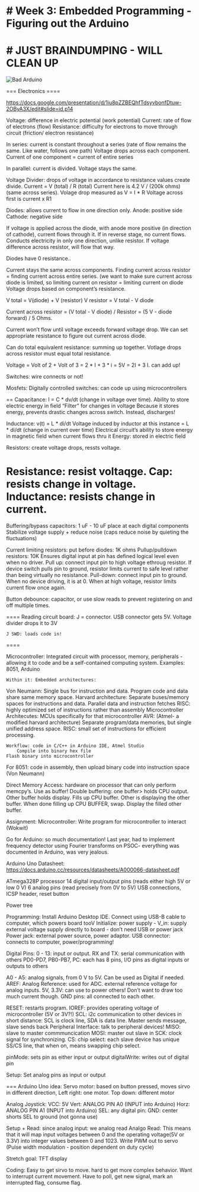 # # Week 3: Embedded Programming - Figuring out the Arduino

# # JUST BRAINDUMPING - WILL CLEAN UP
![Bad Arduino](/classes/863.24/people/RobinLiu/images/badArduino.JPG)


=== Electronics ====

https://docs.google.com/presentation/d/1iu8pZZBEQhfTdsyvbonfDtuw-2OByA3X/edit#slide=id.p14
 
Voltage: difference in electric potential (work potential)
Current: rate of flow of electrons  (flow)
Resistance: difficulty for electrons to move through circuit (friction/ electron resistance)


In series: current is constant throughout a series (rate of flow remains the same. Like water, follows one path)
	Voltage drops across each component. 
Current of one component = current of entire series


In parallel: current is divided. Voltage stays the same.

Voltage Divider: drops of voltage in accordance to resistance values create divide.
Current = V (total) / R (total)
Current here is 4.2 V / (200k ohms) (same across series).
Volage drop measured as V = I * R
Voltage across first is current x R1


Diodes: allows current to flow in one direction only.
	Anode: positive side
	Cathode: negative side

If voltage is applied across the diode, with anode more positive (in direction of cathode), current flows through it. If in reverse stage, no current flows.
Conducts electricity in only one direction, unlike resistor. If voltage difference across resistor, will flow that way.
	
Diodes have 0 resistance..


Current stays the same across components. Finding current across resistor = finding current across entire series. (we want to make sure current across diode is limited, so limiting current on resistor = limiting current on diode
Voltage drops based on component’s resistance.

V total = V(diode) + V (resistor)
V resistor = V total - V diode

Current across resistor = (V total - V diode) / Resistor = (5 V - diode forward) / 5 Ohms.

Current won’t flow until voltage exceeds forward voltage drop.
We can set appropriate resistance to figure out current across diode.




Can do total equivalent resistance: summing up together.
Votlage drops across resistor must equal total resistance.

Voltage = Volt of 2 + Volt of 3 = 2 * I + 3 * i = 5V = 2I + 3 I. can add up!


Switches: wire connects or not!

Mosfets:
	Digitally controlled switches: can code up using microcontrollers

==
Capacitance: I = C * dv/dt (change in voltage over time).
	Ability to store electric energy in field
	“Filter” for changes in voltage
Because it stores energy, prevents drastic changes  across switch. Instead, discharges!

Inductance: v(t) = L * di/dt
Voltage induced by inductor at this instance = L * di/dt (change in current over time)
	Electrical circuit’s ability to store energy in magnetic field when current flows thru it
Energy: stored in electric field


Resistors: create voltage drops, ressts voltage.

Resistance: resist voltaqge. Cap: resists change in voltage. Inductance: resists change in current.
====
Buffering/bypass capacitors: 1 uF - 10 uF place at each digital components
	Stabilize voltage supply + reduce noise (caps reduce noise by quieting the fluctuations)


Current limiting resistors: put before diodes: 1K ohms
Pullup/pulldown resistors: 10K
	Ensures digital input at pin has defined logical level even when no driver.
	Pull up: connect input pin to high voltage ethroug resistor. If device switch pulls pin to ground, resistor limits current to safe level rather than being virtually no resistance.
	Pull-down: connect input pin to ground. When no device driving, it is at 0. When at high voltage, resistor limits current flow once again.


Button debounce: capacitor, or use slow reads to prevent registering on and off multiple times.

====
Reading circuit board:
	J = connector. USB connector gets 5V. Voltage divider drops it to 3V

	J SWD: loads code in!

====

Microcontroller:
	Integrated circuit with processor, memory, peripherals - allowing it to code and be a self-contained computing system.
		Examples: 8051, Arduino


	Within it: Embedded architectures:
Von Neumann:
Single bus for instruction and data. Program code and data share same memory space.
Harvard architecture:
Separate buses/memory spaces for instructions and data. Parallel data and instruction fetches
RISC: highly optimized set of instructions rather than assembly
Microcontroller Architecutes: MCUs specifically for that microcontroller
AVR: (Atmel- a modified harvard architecture)
Separate program/data memories, but single unified address space.
RISC: small set of instructions for efficient processing.
	
	Workflow: code in C/C++ in Arduino IDE, Atmel Studio
		Compile into binary hex file
	Flash binary into microcontroller


For 8051: code in assembly, then upload binary code into instruction space (Von Neumann)


Direct Memory Access: hardware on processor that can only perform memcpy’s.
	Use as buffer!
	Double buffering: one buffer> holds CPU output. Other buffer holds display.
Fills up CPU buffer. Other is displaying the other buffer.
When done filling up CPU BUFFER, swap. Display the filled other buffer.


Assignment:
Microcontroller:
	Write program for microcontroller to interact (Wokwit)


Go for Arduino: so much documentation!
Last year, had to implement frequency detector using Fourier transforms on PSOC- everything was documented in Arduino, was very jealous.


Arduino Uno Datasheet:
https://docs.arduino.cc/resources/datasheets/A000066-datasheet.pdf

ATmega328P processor
14 digital input/output pins (reads either high 5V or low 0 V)
6 analog pins (read precisely from 0V to 5V)
USB connections, ICSP header, reset button

Power tree

Programming:
	Install Arduino Desktop IDE. Connect using USB-B cable to computer, which powers board tooV
Initialize: power supply -
	V_in: supply external voltage supply directly to board - don’t need USB or power jack
Power jack: external power source, power adaptor.
USB connector: connects to computer, power/programming!

Digital Pins:
	0 - 13: input or output.
RX and TX: serial communication with others
PD0-PD7, PB0-PB7, PC: each has 8 pins, I/O pins as digital inputs or outputs to others

A0 - A5: analog signals, from 0  V to 5V. Can be used as Digital if needed.
AREF: Analog Reference: used for ADC. external reference voltage for analog inputs.
5V, 3.3V: can use to power others! Don’t want to draw too much current though.
GND pins: all connected to each other.

RESET: restarts program.
IOREF: provides operating voltage of microcontroller (5V or 3V?!)
SCL: i2c communication to other devices in short distance: SCL is clock line, SDA is data line. 
	Master sends message, slave sends back
Peripheral Interface: talk to peripheral devices!
	MISO: slave to master commmuncication
	MOSI: master out slave in
	SCK: clock signal for synchronizing.
	CS: chip select: each slave device has unique SS/CS line, that when on, means swapping chip select.

pinMode: sets pin as either input or output
digitalWrite: writes out of digital pin

Setup: 
	Set analog pins as input or output
	

===
Arduino Uno idea:
Servo motor: based on button pressed, moves sirvo in different direction,
Left right: one motor.
Top down: different motor

Analog Joystick:
	VCC: 5V
	Vert: ANALOG PIN A0 (INPUT into Arduino)
	Horz: ANALOG PIN A1 (INPUT into Arduino)
	SEL: any digital pin: 
	GND: center shorts SEL to ground (not gonna use)

Setup + Read: since analog input: we analog read
	Analgo Read: This means that it will map input voltages between 0 and the operating voltage(5V or 3.3V) into integer values between 0 and 1023.
    Write PWM out to servo (Pulse width modulation - position dependent on duty cycle)

Stretch goal: TFT display

Coding: 
Easy to get sirvo to move. hard to get more complex behavior.
Want to interrupt current movement. Have to poll, get new signal, mark an interrupted flag, consume flag.